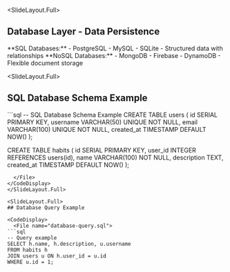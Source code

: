 
<SlideLayout.Full>
## Database Layer - Data Persistence

<FlexBox justifyContent="space-between" alignItems="flex-start">
  <Box width="48%">
    **SQL Databases:**
    - PostgreSQL
    - MySQL
    - SQLite
    - Structured data with relationships
  </Box>
  <Box width="48%">
    **NoSQL Databases:**
    - MongoDB
    - Firebase
    - DynamoDB
    - Flexible document storage
  </Box>
</FlexBox>
</SlideLayout.Full>

<SlideLayout.Full>
## SQL Database Schema Example

<CodeDisplay>
  <File name="database-schema.sql">
```sql
-- SQL Database Schema Example
CREATE TABLE users (
  id SERIAL PRIMARY KEY,
  username VARCHAR(50) UNIQUE NOT NULL,
  email VARCHAR(100) UNIQUE NOT NULL,
  created_at TIMESTAMP DEFAULT NOW()
);

CREATE TABLE habits (
  id SERIAL PRIMARY KEY,
  user_id INTEGER REFERENCES users(id),
  name VARCHAR(100) NOT NULL,
  description TEXT,
  created_at TIMESTAMP DEFAULT NOW()
);
```
  </File>
</CodeDisplay>
</SlideLayout.Full>

<SlideLayout.Full>
## Database Query Example

<CodeDisplay>
  <File name="database-query.sql">
```sql
-- Query example
SELECT h.name, h.description, u.username 
FROM habits h 
JOIN users u ON h.user_id = u.id 
WHERE u.id = 1;
```
  </File>
</CodeDisplay>
</SlideLayout.Full>